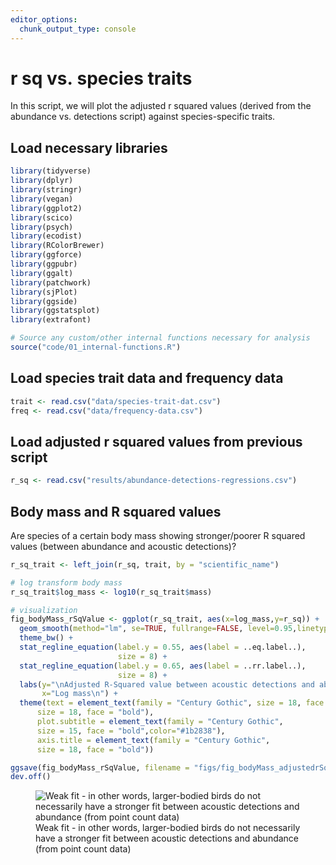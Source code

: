 ```yaml
---
editor_options: 
  chunk_output_type: console
---
```


# r sq vs. species traits  

In this script, we will plot the adjusted r squared values (derived from the abundance vs. detections script) against species-specific traits.  

## Load necessary libraries
```r
library(tidyverse)
library(dplyr)
library(stringr)
library(vegan)
library(ggplot2)
library(scico)
library(psych)
library(ecodist)
library(RColorBrewer)
library(ggforce)
library(ggpubr)
library(ggalt)
library(patchwork)
library(sjPlot)
library(ggside)
library(ggstatsplot)
library(extrafont)

# Source any custom/other internal functions necessary for analysis
source("code/01_internal-functions.R")
```

## Load species trait data and frequency data
```r
trait <- read.csv("data/species-trait-dat.csv")
freq <- read.csv("data/frequency-data.csv")
```

## Load adjusted r squared values from previous script  
```r
r_sq <- read.csv("results/abundance-detections-regressions.csv")
```

## Body mass and R squared values 

Are species of a certain body mass showing stronger/poorer R squared values (between abundance and acoustic detections)?
```r
r_sq_trait <- left_join(r_sq, trait, by = "scientific_name")

# log transform body mass
r_sq_trait$log_mass <- log10(r_sq_trait$mass)

# visualization
fig_bodyMass_rSqValue <- ggplot(r_sq_trait, aes(x=log_mass,y=r_sq)) +  geom_point(shape = 21, colour = "black", fill = "white", size = 2, stroke = 1)+ 
  geom_smooth(method="lm", se=TRUE, fullrange=FALSE, level=0.95,linetype="solid") +  
  theme_bw() +
  stat_regline_equation(label.y = 0.55, aes(label = ..eq.label..),
                        size = 8) +
  stat_regline_equation(label.y = 0.65, aes(label = ..rr.label..),
                        size = 8) +
  labs(y="\nAdjusted R-Squared value between acoustic detections and abundance (point-counts)", 
       x="Log mass\n") +
  theme(text = element_text(family = "Century Gothic", size = 18, face = "bold"),plot.title = element_text(family = "Century Gothic",
      size = 18, face = "bold"),
      plot.subtitle = element_text(family = "Century Gothic", 
      size = 15, face = "bold",color="#1b2838"),
      axis.title = element_text(family = "Century Gothic",
      size = 18, face = "bold"))

ggsave(fig_bodyMass_rSqValue, filename = "figs/fig_bodyMass_adjustedrSq.png", width = 14, height = 16, device = png(), units = "in", dpi = 300)
dev.off() 
```

![Weak fit - in other words, larger-bodied birds do not necessarily have a stronger fit between acoustic detections and abundance (from point count data)](figs/fig_bodyMass_adjustedrSq.png)  
